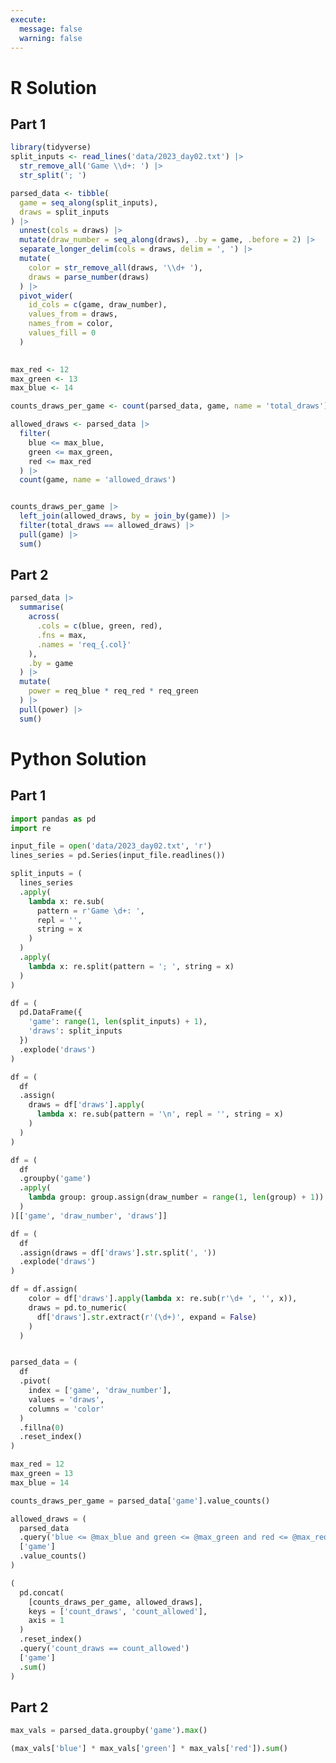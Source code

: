```yaml
---
execute: 
  message: false
  warning: false
---
```


# R Solution

## Part 1

```r
library(tidyverse)
split_inputs <- read_lines('data/2023_day02.txt') |> 
  str_remove_all('Game \\d+: ') |> 
  str_split('; ')

parsed_data <- tibble(
  game = seq_along(split_inputs),
  draws = split_inputs
) |> 
  unnest(cols = draws) |> 
  mutate(draw_number = seq_along(draws), .by = game, .before = 2) |> 
  separate_longer_delim(cols = draws, delim = ', ') |> 
  mutate(
    color = str_remove_all(draws, '\\d+ '),
    draws = parse_number(draws)
  ) |> 
  pivot_wider(
    id_cols = c(game, draw_number),
    values_from = draws,
    names_from = color,
    values_fill = 0
  )
  

max_red <- 12
max_green <- 13
max_blue <- 14

counts_draws_per_game <- count(parsed_data, game, name = 'total_draws')

allowed_draws <- parsed_data |> 
  filter(
    blue <= max_blue,
    green <= max_green,
    red <= max_red
  ) |> 
  count(game, name = 'allowed_draws')


counts_draws_per_game |> 
  left_join(allowed_draws, by = join_by(game)) |> 
  filter(total_draws == allowed_draws) |> 
  pull(game) |> 
  sum()

```


## Part 2


```r
parsed_data |> 
  summarise(
    across(
      .cols = c(blue, green, red),
      .fns = max,
      .names = 'req_{.col}'
    ),
    .by = game
  ) |> 
  mutate(
    power = req_blue * req_red * req_green
  ) |> 
  pull(power) |> 
  sum()
```


# Python Solution

## Part 1

```python
import pandas as pd
import re

input_file = open('data/2023_day02.txt', 'r')
lines_series = pd.Series(input_file.readlines())

split_inputs = (
  lines_series
  .apply(
    lambda x: re.sub(
      pattern = r'Game \d+: ', 
      repl = '', 
      string = x
    )
  )
  .apply(
    lambda x: re.split(pattern = '; ', string = x)
  )
)

df = (
  pd.DataFrame({
    'game': range(1, len(split_inputs) + 1),
    'draws': split_inputs
  })
  .explode('draws')
)

df = (
  df
  .assign(
    draws = df['draws'].apply(
      lambda x: re.sub(pattern = '\n', repl = '', string = x)
    )
  )
)

df = (
  df
  .groupby('game')
  .apply(
    lambda group: group.assign(draw_number = range(1, len(group) + 1))
  )
)[['game', 'draw_number', 'draws']]

df = (
  df
  .assign(draws = df['draws'].str.split(', '))
  .explode('draws')
)

df = df.assign(
    color = df['draws'].apply(lambda x: re.sub(r'\d+ ', '', x)),
    draws = pd.to_numeric(
      df['draws'].str.extract(r'(\d+)', expand = False)
    )
  )


parsed_data = (
  df
  .pivot(
    index = ['game', 'draw_number'], 
    values = 'draws', 
    columns = 'color'
  )
  .fillna(0)
  .reset_index()
)

max_red = 12
max_green = 13
max_blue = 14

counts_draws_per_game = parsed_data['game'].value_counts()

allowed_draws = (
  parsed_data
  .query('blue <= @max_blue and green <= @max_green and red <= @max_red')
  ['game']
  .value_counts()
)

(
  pd.concat(
    [counts_draws_per_game, allowed_draws], 
    keys = ['count_draws', 'count_allowed'], 
    axis = 1
  )
  .reset_index()
  .query('count_draws == count_allowed')
  ['game']
  .sum()
)
```


## Part 2

```python
max_vals = parsed_data.groupby('game').max()

(max_vals['blue'] * max_vals['green'] * max_vals['red']).sum()
```

